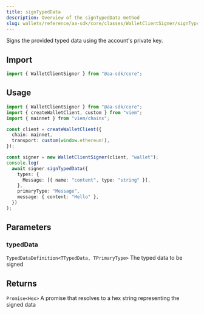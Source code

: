 ```yaml
---
title: signTypedData
description: Overview of the signTypedData method
slug: wallets/reference/aa-sdk/core/classes/WalletClientSigner/signTypedData
---
```




Signs the provided typed data using the account's private key.

## Import

```ts
import { WalletClientSigner } from "@aa-sdk/core";
```

## Usage

```ts
import { WalletClientSigner } from "@aa-sdk/core";
import { createWalletClient, custom } from "viem";
import { mainnet } from "viem/chains";

const client = createWalletClient({
  chain: mainnet,
  transport: custom(window.ethereum!),
});

const signer = new WalletClientSigner(client, "wallet");
console.log(
  await signer.signTypedData({
    types: {
      Message: [{ name: "content", type: "string" }],
    },
    primaryType: "Message",
    message: { content: "Hello" },
  })
);
```

## Parameters

### typedData

`TypedDataDefinition<TTypedData, TPrimaryType>`
The typed data to be signed

## Returns

`Promise<Hex>`
A promise that resolves to a hex string representing the signed data
